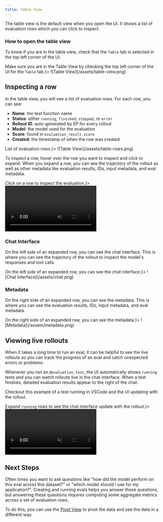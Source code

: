 ```yaml
---
title: Table View
---
```


The table view is the default view when you open the UI. It shows a list of
evaluation rows which you can click to inspect.


### How to open the table view

To know if you are in the table view, check that the `Table` tab is selected in
the top left corner of the UI.

<Frame caption={<span>Make sure you are in the Table View by checking the top left corner of the UI for the <code>Table</code> tab.</span>}>
![Table View](/assets/table-view.png)
</Frame>

## Inspecting a row

In the table view, you will see a list of evaluation rows. For each row, you can see:

- **Name**: the test function name
- **Status**: either `running`, `finished`, `stopped`, or `error`
- **Rollout ID**: auto-generated by EP for every rollout
- **Model**: the model used for the evaluation
- **Score**: found in `evaluation_result.score`
- **Created**: the timestamp of when the row was created

<Frame caption={<span>List of evaluation rows.</span>}>
![Table View](/assets/table-rows.png)
</Frame>

To inspect a row, hover over the row you want to inspect and click to expand.
When you expand a row, you can see the trajectory of the rollout as well as
other metadata like evaluation results, IDs, input metadata, and eval metadata.

<Frame caption={<span>Click on a row to inspect the evaluation.</span>}>
<video
  autoPlay
  muted
  loop
  controls
  playsInline
  className="w-full aspect-video rounded-xl"
  src="https://storage.googleapis.com/fireworks-public/eval-protocol/videos/inspecting.mov"
></video>
</Frame>

### Chat Interface

On the left side of an expanded row, you can see the chat interface. This is
where you can see the trajectory of the rollout to inspect the model's responses
and tool calls.

<Frame caption={<span>On the left side of an expanded row, you can see the chat interface.</span>}>
![Chat Interface](/assets/chat.png)
</Frame>

### Metadata

On the right side of an expanded row, you can see the metadata. This is where
you can see the evaluation results, IDs, input metadata, and eval metadata.

<Frame caption={<span>On the right side of an expanded row, you can see the metadata.</span>}>
![Metadata](/assets/metadata.png)
</Frame>

## Viewing live rollouts

When it takes a long time to run an eval, it can be helpful to see the live 
rollouts so you can track the progress of an eval and catch unexpected errors or problems.

Whenever you run an `@evaluation_test`, the UI automatically shows `running`
tests and you can watch rollouts live in the chat interface. When a test finishes,
detailed evaluation results appear to the right of the chat.

Checkout this example of a test running in VSCode and the UI updating with the
rollout.

<Frame caption={<span>Expand <code>running</code> rows to see the chat interface update with the rollout.</span>}>
<video
  autoPlay
  muted
  loop
  controls
  playsInline
  className="w-full aspect-video rounded-xl"
  src="https://storage.googleapis.com/fireworks-public/eval-protocol/videos/log-viewer-2.webm"
></video>
</Frame>




## Next Steps

Often times you want to ask questions like "how did the model perform on this
eval across this dataset?" or "which model should I use for my application?".
Creating and running evals helps you answer these questions, but answering these
questions requires computing some aggregate metrics across a set of evaluation rows.

To do this, you can use the [Pivot View](/tutorial/ui/pivot) to pivot the data
and see the data in a different way.